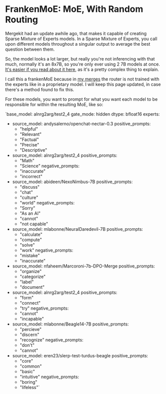 # FrankenMoE: MoE, With Random Routing

Mergekit had an update awhile ago, that makes it capable of creating Sparse Mixture of Experts models. In a Sparse Mixture of Experts, you call upon different models throughout a singular output to average the best question between them.

So, the model looks a lot larger, but really you're not inferencing with that much, normally it's an 8x7B, so you're only ever using 2 7B models at once. [It's easier if you read about it here](https://huggingface.co/blog/moe), as it's a pretty complex thing to explain.

I call this a frankenMoE because in [my merges](https://huggingface.co/Kquant03/Buttercup-4x7B-GGUF) the router is not trained with the experts like in a proprietary model. I will keep this page updated, in case there's a method found to fix this.

For these models, you want to prompt for what you want each model to be responsible for within the resulting MoE, like so:

`base_model: alnrg2arg/test2_4
gate_mode: hidden
dtype: bfloat16
experts:
  - source_model: andysalerno/openchat-nectar-0.3
    positive_prompts:
    - "helpful"
    - "Relevant"
    - "Factual"
    - "Precise"
    - "Descriptive"
  - source_model: alnrg2arg/test2_4
    positive_prompts:
    - "Math"
    - "Science"
    negative_prompts:
    - "inaccurate"
    - "incorrect"
  - source_model: abideen/NexoNimbus-7B
    positive_prompts:
    - "discuss"
    - "chat"
    - "culture"
    - "world"
    negative_prompts:
    - "Sorry"
    - "As an AI"
    - "cannot"
    - "not capable"
  - source_model: mlabonne/NeuralDaredevil-7B
    positive_prompts:
    - "calculate"
    - "compute"
    - "solve"
    - "work"
    negative_prompts:
    - "mistake"
    - "inaccurate"
  - source_model: nfaheem/Marcoroni-7b-DPO-Merge
    positive_prompts:
    - "organize"
    - "categorize"
    - "label"
    - "document"
  - source_model: alnrg2arg/test2_4
    positive_prompts:
    - "form"
    - "connect"
    - "try"
    negative_prompts:
    - "cannot"
    - "incapable"
  - source_model: mlabonne/Beagle14-7B
    positive_prompts:
    - "percieve"
    - "discern"
    - "recognize"
    negative_prompts:
    - "don't"
    - "cannot"
  - source_model: eren23/slerp-test-turdus-beagle
    positive_prompts:
    - "core"
    - "common"
    - "basic"
    - "intuitive"
    negative_prompts:
    - "boring"
    - "lifeless"`